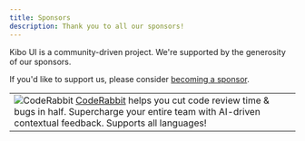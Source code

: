 ```yaml
---
title: Sponsors
description: Thank you to all our sponsors!
---
```


Kibo UI is a community-driven project. We're supported by the generosity of our sponsors.

If you'd like to support us, please consider [becoming a sponsor](https://github.com/sponsors/haydenbleasel).

| |
|---|
| ![CodeRabbit](/sponsors/coderabbit.png) [CodeRabbit](https://www.coderabbit.ai/) helps you cut code review time & bugs in half. Supercharge your entire team with AI-driven contextual feedback. Supports all languages! |

